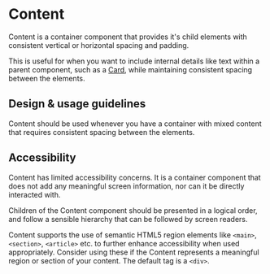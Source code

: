 
<Meta
  title="Components/Layouts and Structure/Content/Docs"
  component={Content}
/>

# Content

Content is a container component that provides it's child elements with
consistent vertical or horizontal spacing and padding.

This is useful for when you want to include internal details like text within a
parent component, such as a
[Card,](../?path=/docs/components-layouts-and-structure-card-docs--page) while
maintaining consistent spacing between the elements.

## Design & usage guidelines

Content should be used whenever you have a container with mixed content that
requires consistent spacing between the elements.

## Accessibility

Content has limited accessibility concerns. It is a container component that
does not add any meaningful screen information, nor can it be directly
interacted with.

Children of the Content component should be presented in a logical order, and
follow a sensible hierarchy that can be followed by screen readers.

Content supports the use of semantic HTML5 region elements like `<main>`,
`<section>`, `<article>` etc. to further enhance accessibility when used
appropriately. Consider using these if the Content represents a meaningful
region or section of your content. The default tag is a `<div>`.
